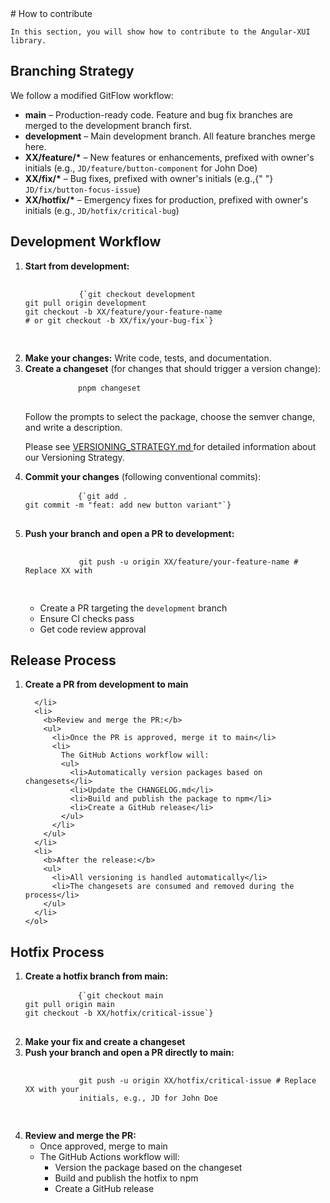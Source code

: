 
<Meta title="Contribution" />

<div className="sb-container">
  <div className='sb-section-title'>
    # How to contribute

    In this section, you will show how to contribute to the Angular-XUI library.

  </div>
</div>

<style>
  {`
  .sb-container {
    margin-bottom: 48px;
  }

  .sb-section {
    width: 100%;
    display: flex;
    flex-direction: row;
    gap: 20px;
  }

  img {
    object-fit: cover;
  }

  .sb-section-title {
    margin-bottom: 32px;
  }

  .sb-section a:not(h1 a, h2 a, h3 a) {
    font-size: 14px;
  }

  .sb-section-item, .sb-grid-item {
    flex: 1;
    display: flex;
    flex-direction: column;
  }

  .sb-section-item-heading {
    padding-top: 20px !important;
    padding-bottom: 5px !important;
    margin: 0 !important;
  }
  .sb-section-item-paragraph {
    margin: 0;
    padding-bottom: 10px;
  }

  .sb-chevron {
    margin-left: 5px;
  }

  .sb-features-grid {
    display: grid;
    grid-template-columns: repeat(2, 1fr);
    grid-gap: 32px 20px;
  }

  .sb-socials {
    display: grid;
    grid-template-columns: repeat(4, 1fr);
  }

  .sb-socials p {
    margin-bottom: 10px;
  }

  .sb-explore-image {
    max-height: 32px;
    align-self: flex-start;
  }

  .sb-addon {
    width: 100%;
    display: flex;
    align-items: center;
    position: relative;
    background-color: #EEF3F8;
    border-radius: 5px;
    border: 1px solid rgba(0, 0, 0, 0.05);
    background: #EEF3F8;
    height: 180px;
    margin-bottom: 48px;
    overflow: hidden;
  }

  .sb-addon-text {
    padding-left: 48px;
    max-width: 240px;
  }

  .sb-addon-text h4 {
    padding-top: 0px;
  }

  .sb-addon-img {
    position: absolute;
    left: 345px;
    top: 0;
    height: 100%;
    width: 200%;
    overflow: hidden;
  }

  .sb-addon-img img {
    width: 650px;
    transform: rotate(-15deg);
    margin-left: 40px;
    margin-top: -72px;
    box-shadow: 0 0 1px rgba(255, 255, 255, 0);
    backface-visibility: hidden;
  }

  @media screen and (max-width: 800px) {
    .sb-addon-img {
      left: 300px;
    }
  }

  @media screen and (max-width: 600px) {
    .sb-section {
      flex-direction: column;
    }

    .sb-features-grid {
      grid-template-columns: repeat(1, 1fr);
    }

    .sb-socials {
      grid-template-columns: repeat(2, 1fr);
    }

    .sb-addon {
      height: 280px;
      align-items: flex-start;
      padding-top: 32px;
      overflow: hidden;
    }

    .sb-addon-text {
      padding-left: 24px;
    }

    .sb-addon-img {
      right: 0;
      left: 0;
      top: 130px;
      bottom: 0;
      overflow: hidden;
      height: auto;
      width: 124%;
    }

    .sb-addon-img img {
      width: 1200px;
      transform: rotate(-12deg);
      margin-left: 0;
      margin-top: 48px;
      margin-bottom: -40px;
      margin-left: -24px;
    }
  }
  `}
</style>

<div className="sb-section">
  <div className="sb-section-item">
    <h2 className="sb-section-item-heading">Branching Strategy</h2>
    <p className="sb-section-item-paragraph">
      We follow a modified GitFlow workflow:
    </p>
    <ul>
      <li>
        <b>main</b> – Production-ready code. Feature and bug fix branches are
        merged to the development branch first.
      </li>
      <li>
        <b>development</b> – Main development branch. All feature branches merge
        here.
      </li>
      <li>
        <b>XX/feature/*</b> – New features or enhancements, prefixed with
        owner's initials (e.g., <code>JD/feature/button-component</code> for
        John Doe)
      </li>
      <li>
        <b>XX/fix/*</b> – Bug fixes, prefixed with owner's initials (e.g.,{" "}
        <code>JD/fix/button-focus-issue</code>)
      </li>
      <li>
        <b>XX/hotfix/*</b> – Emergency fixes for production, prefixed with
        owner's initials (e.g., <code>JD/hotfix/critical-bug</code>)
      </li>
    </ul>
  </div>
</div>

<div className="sb-section">
  <div className="sb-section-item">
    <h2 className="sb-section-item-heading">Development Workflow</h2>
    <ol>
      <li>
        <b>Start from development:</b>
        <pre>
          <code>
            {`git checkout development
git pull origin development
git checkout -b XX/feature/your-feature-name
# or git checkout -b XX/fix/your-bug-fix`}
          </code>
        </pre>
      </li>
      <li>
        <b>Make your changes:</b> Write code, tests, and documentation.
      </li>
      <li>
        <b>Create a changeset</b> (for changes that should trigger a version
        change):
        <pre>
          <code>pnpm changeset</code>
        </pre>
        <p>
          Follow the prompts to select the package, choose the semver change,
          and write a description.
        </p>
        <p>
          Please see
          <a href="/?path=/docs/versioning-strategy--docs">
            VERSIONING_STRATEGY.md
          </a>
          for detailed information about our Versioning Strategy.
        </p>
      </li>
      <li>
        <b>Commit your changes</b> (following conventional commits):
        <pre>
          <code>{`git add .
git commit -m "feat: add new button variant"`}</code>
        </pre>
      </li>
      <li>
        <b>Push your branch and open a PR to development:</b>
        <pre>
          <code>
            git push -u origin XX/feature/your-feature-name # Replace XX with
          </code>
        </pre>
        <ul>
          <li>
            Create a PR targeting the <code>development</code> branch
          </li>
          <li>Ensure CI checks pass</li>
          <li>Get code review approval</li>
        </ul>
      </li>
    </ol>
  </div>
</div>

<div className="sb-section">
  <div className="sb-section-item">
    <h2 className="sb-section-item-heading">Release Process</h2>
    <ol>
      <li>
        <b>Create a PR from development to main</b>

      </li>
      <li>
        <b>Review and merge the PR:</b>
        <ul>
          <li>Once the PR is approved, merge it to main</li>
          <li>
            The GitHub Actions workflow will:
            <ul>
              <li>Automatically version packages based on changesets</li>
              <li>Update the CHANGELOG.md</li>
              <li>Build and publish the package to npm</li>
              <li>Create a GitHub release</li>
            </ul>
          </li>
        </ul>
      </li>
      <li>
        <b>After the release:</b>
        <ul>
          <li>All versioning is handled automatically</li>
          <li>The changesets are consumed and removed during the process</li>
        </ul>
      </li>
    </ol>

  </div>
</div>

<div className="sb-section">
  <div className="sb-section-item">
    <h2 className="sb-section-item-heading">Hotfix Process</h2>
    <ol>
      <li>
        <b>Create a hotfix branch from main:</b>
        <pre>
          <code>{`git checkout main
git pull origin main
git checkout -b XX/hotfix/critical-issue`}</code>
        </pre>
      </li>
      <li>
        <b>Make your fix and create a changeset</b>
      </li>
      <li>
        <b>Push your branch and open a PR directly to main:</b>
        <pre>
          <code>
            git push -u origin XX/hotfix/critical-issue # Replace XX with your
            initials, e.g., JD for John Doe
          </code>
        </pre>
      </li>
      <li>
        <b>Review and merge the PR:</b>
        <ul>
          <li>Once approved, merge to main</li>
          <li>
            The GitHub Actions workflow will:
            <ul>
              <li>Version the package based on the changeset</li>
              <li>Build and publish the hotfix to npm</li>
              <li>Create a GitHub release</li>
            </ul>
          </li>
        </ul>
      </li>
    </ol>
  </div>
</div>
